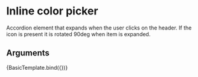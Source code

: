 
<Meta title="Components/Inline color picker" component={InlineColorPicker} />

# Inline color picker

Accordion element that expands when the user clicks on the header. If the icon is present it is rotated 90deg when item is expanded.

## Arguments

<ArgTypes of={InlineColorPicker} />


<Canvas>
  <Story args={{ color: '#000000' }} name="Basic">
    {BasicTemplate.bind({})}
  </Story>
</Canvas>
